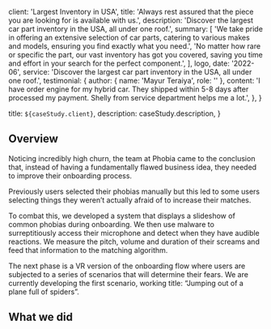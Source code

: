 
  client: 'Largest Inventory in USA',
  title: 'Always rest assured that the piece you are looking for is available with us.',
  description:
    'Discover the largest car part inventory in the USA, all under one roof.',
  summary: [
    'We take pride in offering an extensive selection of car parts, catering to various makes and models, ensuring you find exactly what you need.',
    'No matter how rare or specific the part, our vast inventory has got you covered, saving you time and effort in your search for the perfect component.',
  ],
  logo,
  date: '2022-06',
  service: 'Discover the largest car part inventory in the USA, all under one roof.',
  testimonial: {
    author: { name: 'Mayur Teraiya', role: '' },
    content:
      'I have order engine for my hybrid car. They shipped within 5-8 days after processed my payment. Shelly from service department helps me a lot.',
  },
}

  title: `${caseStudy.client}`,
  description: caseStudy.description,
}

## Overview

Noticing incredibly high churn, the team at Phobia came to the conclusion that, instead of having a fundamentally flawed business idea, they needed to improve their onboarding process.

Previously users selected their phobias manually but this led to some users selecting things they weren’t actually afraid of to increase their matches.

To combat this, we developed a system that displays a slideshow of common phobias during onboarding. We then use malware to surreptitiously access their microphone and detect when they have audible reactions. We measure the pitch, volume and duration of their screams and feed that information to the matching algorithm.

The next phase is a VR version of the onboarding flow where users are subjected to a series of scenarios that will determine their fears. We are currently developing the first scenario, working title: “Jumping out of a plane full of spiders”.

## What we did
